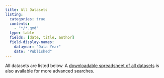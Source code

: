 ```yaml
---
title: All Datasets
listing:
  categories: true
  contents:
    - "*/*.qmd"
  type: table
  fields: [date, title, author]
  field-display-names:
    datayear: "Data Year"
    date: "Published"
---
```


All datasets are listed below. A [downloadable spreadsheet of all
datasets](cmu-statds-datasets.csv) is also available for more advanced searches.

